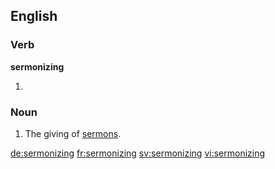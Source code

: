 ==English==

===Verb===
'''sermonizing'''

# {{third-person singular of|sermonize}}

===Noun===
{{en-noun}}

# The giving of [[sermon]]s.

[[de:sermonizing]]
[[fr:sermonizing]]
[[sv:sermonizing]]
[[vi:sermonizing]]
